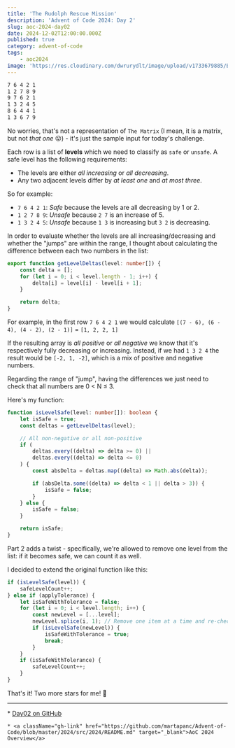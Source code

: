 ```yaml
---
title: 'The Rudolph Rescue Mission'
description: 'Advent of Code 2024: Day 2'
slug: aoc-2024-day02
date: 2024-12-02T12:00:00.000Z
published: true
category: advent-of-code
tags:
    - aoc2024
image: 'https://res.cloudinary.com/dwrurydlt/image/upload/v1733679885/Blog/2024-day-2_txuian.webp'
---
```


```bash
7 6 4 2 1
1 2 7 8 9
9 7 6 2 1
1 3 2 4 5
8 6 4 4 1
1 3 6 7 9
```

No worries, that's not a representation of `The Matrix` (I mean, it is a matrix, but not _that one_ 😛) - it's just the sample input for today's challenge.

Each row is a list of **levels** which we need to classify as `safe` or `unsafe`. A safe level has the following requirements:

- The levels are either _all increasing_ or _all decreasing_.
- Any two adjacent levels differ by _at least one_ and _at most three_.

So for example:

- `7 6 4 2 1`: _Safe_ because the levels are all decreasing by 1 or 2.
- `1 2 7 8 9`: _Unsafe_ because `2 7` is an increase of 5.
- `1 3 2 4 5`: _Unsafe_ because `1 3` is increasing but `3 2` is decreasing.

In order to evaluate whether the levels are all increasing/decreasing and whether the "jumps" are within the range, I thought about calculating the difference between each two numbers in the list:

```ts
export function getLevelDeltas(level: number[]) {
    const delta = [];
    for (let i = 0; i < level.length - 1; i++) {
        delta[i] = level[i] - level[i + 1];
    }

    return delta;
}
```

For example, in the first row `7 6 4 2 1` we would calculate `[(7 - 6), (6 - 4), (4 - 2), (2 - 1)]` = `[1, 2, 2, 1]`

If the resulting array is _all positive_ or _all negative_ we know that it's respectively fully decreasing or increasing.
Instead, if we had `1 3 2 4` the result would be `[-2, 1, -2]`, which is a mix of positive and negative numbers.

Regarding the range of "jump", having the differences we just need to check that all numbers are 0 < N ≤ 3.

Here's my function:

```ts
function isLevelSafe(level: number[]): boolean {
    let isSafe = true;
    const deltas = getLevelDeltas(level);

    // All non-negative or all non-positive
    if (
        deltas.every((delta) => delta >= 0) ||
        deltas.every((delta) => delta <= 0)
    ) {
        const absDelta = deltas.map((delta) => Math.abs(delta));

        if (absDelta.some((delta) => delta < 1 || delta > 3)) {
            isSafe = false;
        }
    } else {
        isSafe = false;
    }

    return isSafe;
}
```

Part 2 adds a twist - specifically, we're allowed to remove one level from the list: if it becomes safe, we can count it as well.

I decided to extend the original function like this:

```ts
if (isLevelSafe(level)) {
    safeLevelCount++;
} else if (applyTolerance) {
    let isSafeWithTolerance = false;
    for (let i = 0; i < level.length; i++) {
        const newLevel = [...level];
        newLevel.splice(i, 1); // Remove one item at a time and re-check for safety
        if (isLevelSafe(newLevel)) {
            isSafeWithTolerance = true;
            break;
        }
    }
    if (isSafeWithTolerance) {
        safeLevelCount++;
    }
}
```

That's it! Two more stars for me! 🤩

---

<div className="flex flex-col gap-2">
    * <a className="gh-link" href="https://github.com/martapanc/Advent-of-Code/blob/master/2024/src/2024/day02/day02.ts" target="_blank">Day02 on GitHub</a>

    * <a className="gh-link" href="https://github.com/martapanc/Advent-of-Code/blob/master/2024/src/2024/README.md" target="_blank">AoC 2024 Overview</a>

</div>
